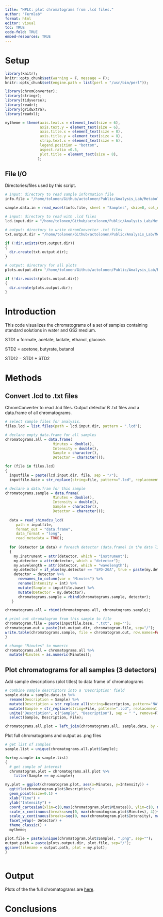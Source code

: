 ```yaml
---
title: "HPLC: plot chromatograms from .lcd files."
author: "Fermlab"
format: html
editor: visual
toc: TRUE
code-fold: TRUE
embed-resources: TRUE
---
```


# Setup

```r

library(knitr);
knitr::opts_chunk$set(warning = F, message = F);
knitr::opts_chunk$set(engine.path = list(perl = "/usr/bin/perl"));

library(chromConverter);
library(stringr);
library(tidyverse);
library(readr);
library(gridExtra);
library(readxl);

mytheme = theme(axis.text.x = element_text(size = 6), 
                axis.text.y = element_text(size = 6), 
                axis.title.x = element_text(size = 8), 
                axis.title.y = element_text(size = 8),
                strip.text.x = element_text(size = 6),
                legend.position = "bottom", 
                aspect.ratio =0.5,
                plot.title = element_text(size = 8),
               );

```

## File I/O

Directories/files used by this script.

```r

# input: directory to read sample information file
info.file = "/home/tolonen/Github/actolonen/Public/Analysis_Lab/Metabolites/HPLC/Data/information_HPLC.xlsx";

sample.data.in = read_excel(info.file, sheet = "Samples", skip=0, col_names = TRUE);

# input: directory to read with .lcd files
lcd.input.dir = "/home/tolonen/Github/actolonen/Public/Analysis_Lab/Metabolites/HPLC/Data/LCD_LabSolutions";

# output: directory to write chromConverter .txt files
txt.output.dir = "/home/tolonen/Github/actolonen/Public/Analysis_Lab/Metabolites/HPLC/Data/ChromConverter";

if (!dir.exists(txt.output.dir)) 
{
  dir.create(txt.output.dir);
}

# output: directory for all plots
plots.output.dir= "/home/tolonen/Github/actolonen/Public/Analysis_Lab/Metabolites/HPLC/Data/Chromatograms";

if (!dir.exists(plots.output.dir)) 
{
  dir.create(plots.output.dir);
}

```

# Introduction

This code visualizes the chromatograms of a set of samples containing standard solutions in water and GS2 medium.

STD1 = formate, acetate, lactate, ethanol, glucose.

STD2 = acetone, butyrate, butanol

STD12 = STD1 + STD2

# Methods

## Convert .lcd to .txt files

ChromConverter to read .lcd files. Output detector B .txt files and a data.frame of all chromatograms.

```r

# select sample files for analysis.
files.lcd = list.files(path = lcd.input.dir, pattern = ".lcd");

# declare empty data.frame for all samples
chromatograms.all = data.frame(
                      Minutes = double(),
                      Intensity = double(),
                      Sample = character(), 
                      Detector = character());

for (file in files.lcd) 
{
  inputfile = paste(lcd.input.dir, file, sep = "/");
  inputfile.base = str_replace(string=file, pattern=".lcd", replacement = "");

# declare a data.fram for this sample
chromatograms.sample = data.frame(
                      Minutes = double(),
                      Intensity = double(),
                      Sample = character(), 
                      Detector = character());
  
  data = read_shimadzu_lcd(
     path = inputfile, 
     format_out = "data.frame", 
     data_format = "long", 
     read_metadata = TRUE);
  
  for (detector in data) # foreach detector (data.frame) in the data list
  {
    my.instrument = attr(detector, which = "instrument");
    my.detector = attr(detector, which = "detector");
    my.wavelength = attr(detector, which = "wavelength");
    my.detector = if_else(my.detector == "SPD-20A", true = paste(my.detector, my.wavelength, sep = " "), false = my.detector); 
    detector = detector %>%
      rownames_to_column(var = "Minutes") %>%
      rename(Intensity = int) %>%
      mutate(Sample = inputfile.base) %>%
      mutate(Detector = my.detector);
      chromatograms.sample = rbind(chromatograms.sample, detector); 
   }

chromatograms.all = rbind(chromatograms.all, chromatograms.sample);

# print out chromatogram from this sample to file
chromatogram.file = paste(inputfile.base, ".txt", sep="");
chromatogram.out = paste(txt.output.dir, chromatogram.file, sep="/");
write.table(chromatograms.sample, file = chromatogram.out, row.names=FALSE, sep="\t", col.names=TRUE); 
}

# change "Minutes" to numeric
chromatograms.all = chromatograms.all %>%
  mutate(Minutes = as.numeric(Minutes));

```

## Plot chromatograms for all samples (3 detectors)

Add sample descriptions (plot titles) to data frame of chromatograms

```r

# combine sample descriptors into a 'Description' field
sample.data = sample.data.in %>%
  rename(Description = Sample) %>%
  mutate(Description = str_replace_all(string=Description, pattern="NA", replacement="")) %>%
  mutate(Sample = str_replace(string=File, pattern=".lcd", replacement = "")) %>%
  unite("Description", c("Sample", "Description"), sep = " ", remove=F) %>%
  select(Sample, Description, File);

chromatograms.all.plot = left_join(chromatograms.all, sample.data, by = "Sample");

```

Plot full chromatograms and output as .png files

```r

# get list of samples
sample.list = unique(chromatograms.all.plot$Sample);

for(my.sample in sample.list)
{
  # get sample of interest
  chromatogram.plot = chromatograms.all.plot %>%
    filter(Sample == my.sample);

my.plot = ggplot(chromatogram.plot, aes(x=Minutes, y=Intensity)) +
  ggtitle(chromatogram.plot$Description)+
  geom_point(size=0.1) +
  xlab("Time") + 
  ylab("Intensity") +
  coord_cartesian(xlim=c(0,max(chromatogram.plot$Minutes)), ylim=c(0, max(chromatogram.plot$Intensity)))+
  scale_x_continuous(breaks=seq(0, max(chromatogram.plot$Minutes), 4))+
  scale_y_continuous(breaks=seq(0, max(chromatogram.plot$Intensity), max(chromatogram.plot$Intensity)/6))+
  facet_wrap(~ Detector) +
  theme_classic() +
  mytheme;

plot.file = paste(unique(chromatogram.plot$Sample), ".png", sep="");
output.path = paste(plots.output.dir, plot.file, sep="/");
ggsave(filename = output.path, plot = my.plot);
}
  
```

# Output

Plots of the the full chromatograms are [here](https://github.com/actolonen/Analysis_Lab/tree/main/Metabolites/HPLC/Data/Chromatograms).

# Conclusions
